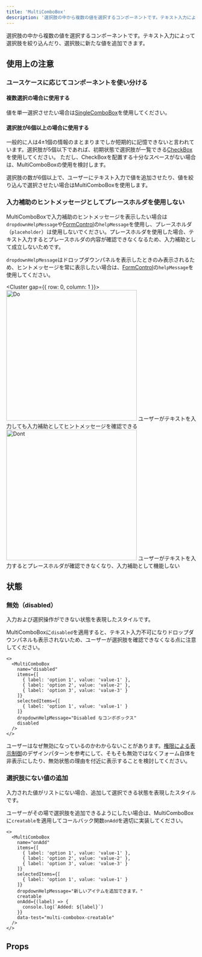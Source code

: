 ```yaml
---
title: 'MultiComboBox'
description: '選択肢の中から複数の値を選択するコンポーネントです。テキスト入力によって選択肢を絞り込んだり、選択肢に新たな値を追加できます。'
---
```


選択肢の中から複数の値を選択するコンポーネントです。テキスト入力によって選択肢を絞り込んだり、選択肢に新たな値を追加できます。

<ComponentStory name="MultiCombobox" />

## 使用上の注意

### ユースケースに応じてコンポーネントを使い分ける

#### 複数選択の場合に使用する

値を単一選択させたい場合は[SingleComboBox](/products/components/combo-box/single-combo-box/)を使用してください。

#### 選択肢が6個以上の場合に使用する

一般的に人は4±1個の情報のまとまりまでしか短期的に記憶できないと言われています。選択肢が5個以下であれば、初期状態で選択肢が一覧できる[CheckBox](/products/components/check-box/)を使用してください。
ただし、CheckBoxを配置する十分なスペースがない場合は、MultiComboBoxの使用を検討します。

選択肢の数が6個以上で、ユーザーにテキスト入力で値を追加させたり、値を絞り込んで選択させたい場合はMultiComboBoxを使用します。

### 入力補助のヒントメッセージとしてプレースホルダを使用しない

MultiComboBoxで入力補助のヒントメッセージを表示したい場合は`dropdownHelpMessage`や[FormControl](/products/components/form-control/)の`helpMessage`を使用し、プレースホルダ（`placeholder`）は使用しないでください。プレースホルダを使用した場合、テキスト入力するとプレースホルダの内容が確認できなくなるため、入力補助として成立しないためです。

`dropdownHelpMessage`はドロップダウンパネルを表示したときのみ表示されるため、ヒントメッセージを常に表示したい場合は、[FormControl](/products/components/form-control/)の`helpMessage`を使用してください。

<Cluster gap={{ row: 0, column: 1 }}>
  <DoAndDont type="do" width="calc(50% - 8px)">
    <Image slot="img" src={multiComboBoxDo} alt="Do" width="346" />
    <Text slot="label">ユーザーがテキストを入力しても入力補助としてヒントメッセージを確認できる</Text>
  </DoAndDont>
  <DoAndDont type="dont" width="calc(50% - 8px)">
    <Image slot="img" src={multiComboBoxDont} alt="Dont" width="346" />
    <Text slot="label">ユーザーがテキストを入力するとプレースホルダが確認できなくなり、入力補助として機能しない</Text>
  </DoAndDont>
</Cluster>

## 状態

### 無効（disabled）

入力および選択操作ができない状態を表現したスタイルです。

MultiComboBoxに`disabled`を適用すると、テキスト入力不可になりドロップダウンパネルも表示されないため、ユーザーが選択肢を確認できなくなる点に注意してください。

```tsx editable noIframe
<>
  <MultiComboBox
    name="disabled"
    items={[
      { label: 'option 1', value: 'value-1' },
      { label: 'option 2', value: 'value-2' },
      { label: 'option 3', value: 'value-3' }
    ]}
    selectedItems={[
      { label: 'option 1', value: 'value-1' }
    ]}
    dropdownHelpMessage="Disabled なコンボボックス"
    disabled
  />
</>
```

ユーザーはなぜ無効になっているのかわからないことがあります。[権限による表示制御](/products/design-patterns/access-control-pattern/)のデザインパターンを参考にして、そもそも無効ではなくフォーム自体を非表示にしたり、無効状態の理由を付近に表示することを検討してください。

### 選択肢にない値の追加

入力された値がリストにない場合、追加して選択できる状態を表現したスタイルです。

ユーザーがその場で選択肢を追加できるようにしたい場合は、MultiComboBoxに`creatable`を適用してコールバック関数`onAdd`を適切に実装してください。

```tsx editable noIframe
<>
  <MultiComboBox
    name="onAdd"
    items={[
      { label: 'option 1', value: 'value-1' },
      { label: 'option 2', value: 'value-2' },
      { label: 'option 3', value: 'value-3' }
    ]}
    selectedItems={[
      { label: 'option 1', value: 'value-1' }
    ]}
    dropdownHelpMessage="新しいアイテムを追加できます。"
    creatable
    onAdd={(label) => {
      console.log(`Added: ${label}`)
    }}
    data-test="multi-combobox-creatable"
  />
</>
```

## Props

<ComponentPropsTable name="MultiComboBox" showTitle />
